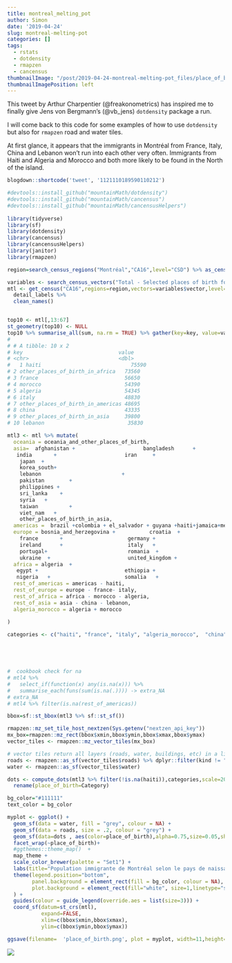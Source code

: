 ```yaml
---
title: montreal_melting_pot
author: Simon
date: '2019-04-24'
slug: montreal-melting-pot
categories: []
tags:
  - rstats
  - dotdensity
  - rmapzen
  - cancensus
thumbnailImage: "/post/2019-04-24-montreal-melting-pot_files/place_of_birth.png"
thumbnailImagePosition: left  
---
```


This tweet by Arthur Charpentier (@freakonometrics) has inspired me to finally give Jens von Bergmann's (@vb_jens) `dotdensity` package a run.  

I will come back to this code for some examples of how to use `dotdensity` but also for `rmapzen` road and water tiles.  

At first glance, it appears that the immigrants in Montréal from France, Italy, China and Lebanon won't run into each other very often.  Immigrants from Haiti and Algeria and Morocco and both more likely to be found in the North of the island.  


  ```r
blogdown::shortcode('tweet', '1121110189590110212')
```


```r
#devtools::install_github("mountainMath/dotdensity")
#devtools::install_github("mountainMath/cancensus")
#devtools::install_github("mountainMath/cancensusHelpers")
 
library(tidyverse)
library(sf)
library(dotdensity)
library(cancensus)
library(cancensusHelpers)
library(janitor)
library(rmapzen)

region=search_census_regions("Montréal","CA16",level="CSD") %>% as_census_region_list()

variables <- search_census_vectors("Total - Selected places of birth for the immigrant population in private households","CA16","Total") %>% child_census_vectors(leaves_only=TRUE)
mtl <- get_census("CA16",regions=region,vectors=variables$vector,level="DA",labels="short",geo_format="sf") %>% 
  detail_labels %>% 
  clean_names()


top10 <- mtl[,13:67]
st_geometry(top10) <- NULL
top10 %>% summarise_all(sum, na.rm = TRUE) %>% gather(key=key, value=value) %>% arrange(-value) %>% head(10)
# 
# # A tibble: 10 x 2
# key                               value
# <chr>                             <dbl>
#   1 haiti                             75590
# 2 other_places_of_birth_in_africa   73560
# 3 france                            56650
# 4 morocco                           54390
# 5 algeria                           54345
# 6 italy                             48830
# 7 other_places_of_birth_in_americas 48695
# 8 china                             43335
# 9 other_places_of_birth_in_asia     39800
# 10 lebanon                           35830

mtl3 <- mtl %>% mutate(
  oceania = oceania_and_other_places_of_birth,
  asia=  afghanistan +                      bangladesh      +                  china      +                       hong_kong +                       
   india       +                      iran     +                         iraq  +
    japan  +            
    korea_south+
    lebanon                          +
    pakistan        +
    philippines +     
    sri_lanka    +  
    syria   +       
    taiwan          + 
    viet_nam   +   
    other_places_of_birth_in_asia,
  americas =  brazil +colombia + el_salvador + guyana +haiti+jamaica+mexico+peru+trinidad_and_tobago+united_states+other_places_of_birth_in_americas,
  europe = bosnia_and_herzegovina +           croatia  +                        
    france       +                     germany +                         greece   +                         hungary         +                 
    ireland      +                     italy   +                          netherlands   +                    poland+                           
    portugal+                          romania  +                         russian_federation    +            serbia+                           
    ukraine  +                         united_kingdom +                   other_places_of_birth_in_europe ,
  africa = algeria  +                        
   egypt +                            ethiopia +                         kenya       +                      morocco  +                        
   nigeria   +                        somalia   +                        south_africa_republic_of    +      other_places_of_birth_in_africa,
  rest_of_americas = americas - haiti,
  rest_of_europe = europe - france- italy,
  rest_of_africa = africa - morocco - algeria,
  rest_of_asia = asia - china - lebanon,
  algeria_morocco = algeria + morocco
  
)

categories <- c("haiti", "france", "italy", "algeria_morocco",  "china", "lebanon" )





#  cookbook check for na
# mtl4 %>% 
#   select_if(function(x) any(is.na(x))) %>% 
#   summarise_each(funs(sum(is.na(.)))) -> extra_NA
# extra_NA
# mtl4 %>% filter(is.na(rest_of_americas))

bbox=sf::st_bbox(mtl3 %>% sf::st_sf())

rmapzen::mz_set_tile_host_nextzen(Sys.getenv("nextzen_api_key"))
mx_box=rmapzen::mz_rect(bbox$xmin,bbox$ymin,bbox$xmax,bbox$ymax)
vector_tiles <- rmapzen::mz_vector_tiles(mx_box) 

# vector tiles return all layers (roads, water, buildings, etc) in a list
roads <- rmapzen::as_sf(vector_tiles$roads) %>% dplyr::filter(kind != "ferry")
water <- rmapzen::as_sf(vector_tiles$water)

dots <- compute_dots(mtl3 %>% filter(!is.na(haiti)),categories,scale=20) %>%
  rename(place_of_birth=Category)

bg_color="#111111"
text_color = bg_color

myplot <- ggplot() + 
  geom_sf(data = water, fill = "grey", colour = NA) +
  geom_sf(data = roads, size = .2, colour = "grey") +
  geom_sf(data=dots , aes(color=place_of_birth),alpha=0.75,size=0.05,show.legend = "point") +
  facet_wrap(~place_of_birth)+ 
  #ggthemes::theme_map()  + 
  map_theme + 
  scale_color_brewer(palette = "Set1") + 
  labs(title="Population immigrante de Montréal selon le pays de naissance",subtitle="1 point = 20 personnes")+ 
  theme(legend.position="bottom",
        panel.background = element_rect(fill = bg_color, colour = NA),
        plot.background = element_rect(fill="white", size=1,linetype="solid",color=text_color)
  ) + 
  guides(colour = guide_legend(override.aes = list(size=3))) +
  coord_sf(datum=st_crs(mtl),
           expand=FALSE,
           xlim=c(bbox$xmin,bbox$xmax),
           ylim=c(bbox$ymin,bbox$ymax))
```



```r
ggsave(filename=  'place_of_birth.png', plot = myplot, width=11,height=11) 
```

![](/post/2019-04-24-montreal-melting-pot_files/place_of_birth.png)